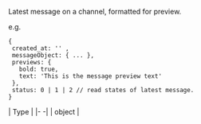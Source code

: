 Latest message on a channel, formatted for preview.

e.g.

```
{
 created_at: '' ,
 messageObject: { ... },
 previews: {
   bold: true,
   text: 'This is the message preview text'
 },
 status: 0 | 1 | 2 // read states of latest message.
}
```


| Type |
|- -|
| object |